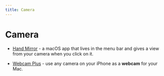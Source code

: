 ```yaml
---
title: Camera
---
```



# Camera

- [Hand Mirror](https://handmirror.app/) - a macOS app that lives in the menu bar and gives a view from your camera when you click on it.
  <div><Tag name="macOS"/><Tag name="free"/></div>

- [Webcam Plus](https://webcamplus.app/) - use any camera on your iPhone as a **webcam** for your Mac.
  <div><Tag name="macOS"/><Tag name="free"/></div>
